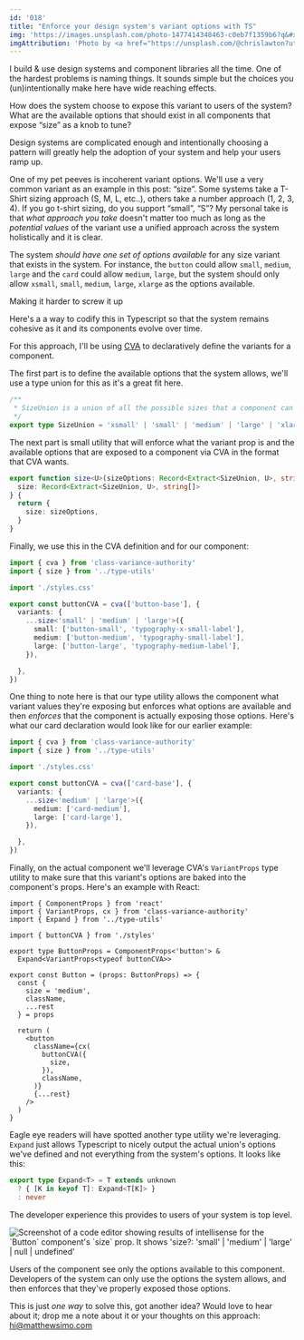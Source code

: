```yaml
---
id: '018'
title: "Enforce your design system's variant options with TS"
img: 'https://images.unsplash.com/photo-1477414348463-c0eb7f1359b6?q&#x3D;80&amp;w&#x3D;3270&amp;auto&#x3D;format&amp;fit&#x3D;crop&amp;ixlib&#x3D;rb-4.0.3&amp;ixid&#x3D;M3wxMjA3fDB8MHxwaG90by1wYWdlfHx8fGVufDB8fHx8fA%3D%3D'
imgAttribution: 'Photo by <a href="https://unsplash.com/@chrislawton?utm_content=creditCopyText&utm_medium=referral&utm_source=unsplash">Chris Lawton</a> on <a href="https://unsplash.com/photos/assorted-color-lear-hanging-decor-5IHz5WhosQE?utm_content=creditCopyText&utm_medium=referral&utm_source=unsplash">Unsplash</a>'
---
```


I build & use design systems and component libraries all the time. One of the hardest problems is naming things. It sounds simple but the choices you (un)intentionally make here have wide reaching effects.

How does the system choose to expose this variant to users of the system? What are the available options that should exist in all components that expose “size” as a knob to tune?

Design systems are complicated enough and intentionally choosing a pattern will greatly help the adoption of your system and help your users ramp up.

One of my pet peeves is incoherent variant options. We'll use a very common variant as an example in this post: “size”.  Some systems take a T-Shirt sizing approach (S, M, L, etc..), others take a number approach (1, 2, 3, 4).  If you go t-shirt sizing, do you support “small”, “S”? My personal take is that _what approach you take_ doesn't matter too much as long as the _potential values_ of the variant use a unified approach across the system holistically and it is clear.

The system _should have one set of options available_ for any size variant that exists in the system.   For instance, the `button` could allow `small`, `medium`, `large` and the `card` could allow `medium`, `large`, but the system should only allow `xsmall`, `small`, `medium`, `large`, `xlarge` as the options available.


Making it harder to screw it up

Here's a a way to codify this in Typescript so that the system remains cohesive as it and its components evolve over time.

For this approach, I'll be using [CVA](https://cva.style/docs) to declaratively define the variants for a component.


The first part is to define the available options that the system allows, we'll use a type union for this as it's a great fit here.

```ts
/**
 * SizeUnion is a union of all the possible sizes that a component can have.
 */
export type SizeUnion = 'xsmall' | 'small' | 'medium' | 'large' | 'xlarge'
```

The next part is small utility that will enforce what the variant prop is and the available options that are exposed to a component via CVA in the format that CVA wants.

```ts
export function size<U>(sizeOptions: Record<Extract<SizeUnion, U>, string[]>): {
  size: Record<Extract<SizeUnion, U>, string[]>
} {
  return {
    size: sizeOptions,
  }
}
```

Finally, we use this in the CVA definition and for our component:


```ts
import { cva } from 'class-variance-authority'
import { size } from '../type-utils'

import './styles.css'

export const buttonCVA = cva(['button-base'], {
  variants: {
    ...size<'small' | 'medium' | 'large'>({
      small: ['button-small', 'typography-x-small-label'],
      medium: ['button-medium', 'typography-small-label'],
      large: ['button-large', 'typography-medium-label'],
    }),

  },
})

```


One thing to note here is that our type utility allows the component what variant values they're exposing but enforces what options are available and then _enforces_ that the component is actually exposing those options. Here's what our card declaration would look like for our earlier example:

```ts
import { cva } from 'class-variance-authority'
import { size } from '../type-utils'

import './styles.css'

export const buttonCVA = cva(['card-base'], {
  variants: {
    ...size<'medium' | 'large'>({
      medium: ['card-medium'],
      large: ['card-large'],
    }),

  },
})

```



Finally, on the actual component we'll leverage CVA's `VariantProps` type utility to make sure that this variant's options are baked into the component's props. Here's an example with React:

```tsx
import { ComponentProps } from 'react'
import { VariantProps, cx } from 'class-variance-authority'
import { Expand } from '../type-utils'

import { buttonCVA } from './styles'

export type ButtonProps = ComponentProps<'button'> &
  Expand<VariantProps<typeof buttonCVA>>

export const Button = (props: ButtonProps) => {
  const {
    size = 'medium',
    className,
    ...rest
  } = props

  return (
    <button
      className={cx(
        buttonCVA({
          size,
        }),
        className,
      )}
      {...rest}
    />
  )
}
```

Eagle eye readers will have spotted another type utility we're leveraging. `Expand` just allows Typescript to nicely output the actual union's options we've defined and not everything from the system's options. It looks like this:

```ts
export type Expand<T> = T extends unknown
  ? { [K in keyof T]: Expand<T[K]> }
  : never
```


The developer experience this provides to users of your system is top level.


<img alt="Screenshot of a code editor showing results of intellisense for the `Button` component's `size` prop. It shows 'size?: 'small' | 'medium' | 'large' | null | undefined'" src="/img/variants-typescript-type-utils.jpg" />

Users of the component see only the options available to this component. Developers of the system can only use the options the system allows, and then enforces that they've properly exposed those options.

This is just _one way_ to solve this, got another idea? Would love to hear about it; drop me a note about it or your thoughts on this approach: hi@matthewsimo.com


